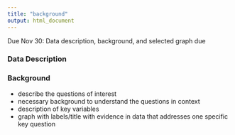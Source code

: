 ```yaml
---
title: "background"
output: html_document
---
```


Due Nov 30: Data description, background, and selected graph due

### Data Description

### Background
- describe the questions of interest
- necessary background to understand the questions in context
- description of key variables
- graph with labels/title with evidence in data that addresses one specific key question


